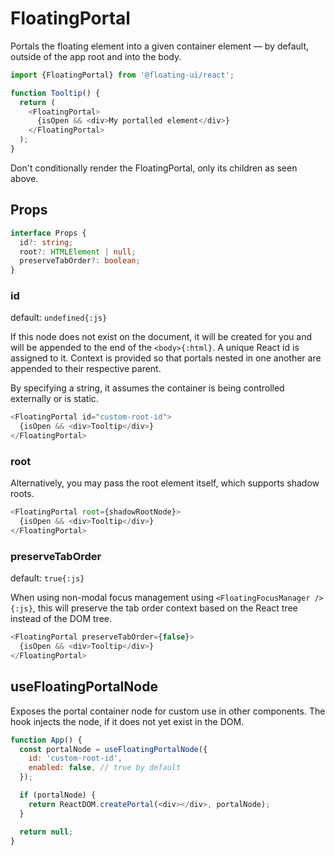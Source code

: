 # FloatingPortal

Portals the floating element into a given container element — by
default, outside of the app root and into the body.

```js
import {FloatingPortal} from '@floating-ui/react';

function Tooltip() {
  return (
    <FloatingPortal>
      {isOpen && <div>My portalled element</div>}
    </FloatingPortal>
  );
}
```

<Notice type="error" title="Important">
  Don't conditionally render the FloatingPortal, only its
  children as seen above.
</Notice>

## Props

```ts
interface Props {
  id?: string;
  root?: HTMLElement | null;
  preserveTabOrder?: boolean;
}
```

### id

default: `undefined{:js}`

If this node does not exist on the document, it will be created
for you and will be appended to the end of the `<body>{:html}`. A
unique React id is assigned to it. Context is provided so that
portals nested in one another are appended to their respective
parent.

By specifying a string, it assumes the container is being
controlled externally or is static.

```js
<FloatingPortal id="custom-root-id">
  {isOpen && <div>Tooltip</div>}
</FloatingPortal>
```

### root

Alternatively, you may pass the root element itself, which
supports shadow roots.

```js
<FloatingPortal root={shadowRootNode}>
  {isOpen && <div>Tooltip</div>}
</FloatingPortal>
```

### preserveTabOrder

default: `true{:js}`

When using non-modal focus management using
`<FloatingFocusManager />{:js}`, this will preserve the tab order
context based on the React tree instead of the DOM tree.

```js
<FloatingPortal preserveTabOrder={false}>
  {isOpen && <div>Tooltip</div>}
</FloatingPortal>
```

## useFloatingPortalNode

Exposes the portal container node for custom use in other
components. The hook injects the node, if it does not yet exist
in the DOM.

```js
function App() {
  const portalNode = useFloatingPortalNode({
    id: 'custom-root-id',
    enabled: false, // true by default
  });

  if (portalNode) {
    return ReactDOM.createPortal(<div></div>, portalNode);
  }

  return null;
}
```
